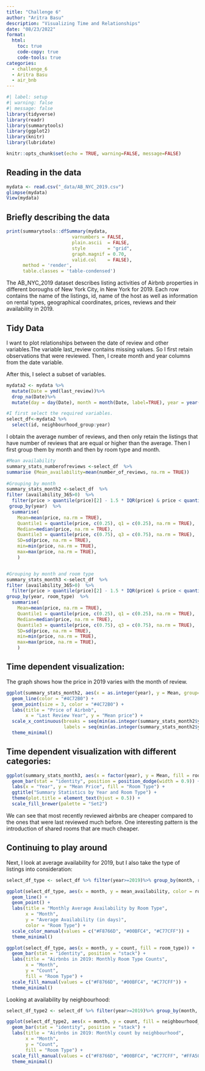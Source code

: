 ```yaml
---
title: "Challenge 6"
author: "Aritra Basu"
description: "Visualizing Time and Relationships"
date: "08/23/2022"
format:
  html:
    toc: true
    code-copy: true
    code-tools: true
categories:
  - challenge_6
  - Aritra Basu
  - air_bnb
---
```


```r
#| label: setup
#| warning: false
#| message: false
library(tidyverse)
library(readr)
library(summarytools)
library(ggplot2)
library(knitr)
library(lubridate)

knitr::opts_chunk$set(echo = TRUE, warning=FALSE, message=FALSE)
```
## Reading in the data
  

```r
mydata <- read.csv("_data/AB_NYC_2019.csv")
glimpse(mydata)
View(mydata)
```

## Briefly describing the data




```r
print(summarytools::dfSummary(mydata,
                        varnumbers = FALSE,
                        plain.ascii  = FALSE, 
                        style        = "grid", 
                        graph.magnif = 0.70, 
                        valid.col    = FALSE),
      method = 'render',
      table.classes = 'table-condensed')

```

The AB_NYC_2019 dataset describes listing activities of Airbnb properties in different boroughs of New York City, in New York for 2019. Each row contains the name of the listings, id, name of the host as well as information on rental types, geographical coordinates, prices, reviews and their availability in 2019.

## Tidy Data 
I want to plot relationships between the date of review and other variables.The variable last_review contains missing values. So I first retain observations that were reviewed. Then, I create month and year columns from the date variable. 


After this, I select a subset of variables.
```r
mydata2 <- mydata %>% 
  mutate(Date = ymd(last_review))%>% 
  drop_na(Date)%>% 
  mutate(day = day(Date), month = month(Date, label=TRUE), year = year(Date))

#I first select the required variables.
select_df<-mydata2 %>%
  select(id, neighbourhood_group:year)
```
I obtain the average number of reviews, and then only retain the listings that have number of reviews that are equal or higher than the average. Then I first group them by month and then by room type and month.
```r
#Mean availability
summary_stats_numberofreviews <-select_df  %>% 
summarise (Mean_availability=mean(number_of_reviews, na.rm = TRUE))
 
#Grouping by month
summary_stats_month2 <-select_df  %>% 
filter (availability_365>0)  %>% 
  filter(price > quantile(price)[2] - 1.5 * IQR(price) & price < quantile(price)[4] + 1.5 * IQR(price))  %>% 
 group_by(year)  %>%
  summarise(
    Mean=mean(price, na.rm = TRUE),
    Quantile1 = quantile(price, c(0.25), q1 = c(0.25), na.rm = TRUE),
    Median=median(price, na.rm = TRUE),
    Quantile3 = quantile(price, c(0.75), q3 = c(0.75), na.rm = TRUE),
    SD=sd(price, na.rm = TRUE),
    min=min(price, na.rm = TRUE),
    max=max(price, na.rm = TRUE),
    )


#Grouping by month and room type
summary_stats_month3 <-select_df  %>% 
filter (availability_365>0)  %>% 
  filter(price > quantile(price)[2] - 1.5 * IQR(price) & price < quantile(price)[4] + 1.5 * IQR(price))  %>% 
group_by(year, room_type)  %>%
  summarise(
    Mean=mean(price, na.rm = TRUE),
    Quantile1 = quantile(price, c(0.25), q1 = c(0.25), na.rm = TRUE),
    Median=median(price, na.rm = TRUE),
    Quantile3 = quantile(price, c(0.75), q3 = c(0.75), na.rm = TRUE),
    SD=sd(price, na.rm = TRUE),
    min=min(price, na.rm = TRUE),
    max=max(price, na.rm = TRUE),
    )

```

## Time dependent visualization:

The graph shows how the price in 2019 varies with the month of review. 

```r
ggplot(summary_stats_month2, aes(x = as.integer(year), y = Mean, group=1)) +
  geom_line(color = "#4C72B0") +
  geom_point(size = 3, color = "#4C72B0") +
  labs(title = "Price of Airbnb",
       x = "Last Review Year", y = "Mean price") +
  scale_x_continuous(breaks = seq(min(as.integer(summary_stats_month2$year)), max(as.integer(summary_stats_month2$year)), by = 1),
                     labels = seq(min(as.integer(summary_stats_month2$year)), max(as.integer(summary_stats_month2$year)), by = 1)) +
  theme_minimal()
```

## Time dependent visualization with different categories:

```r

ggplot(summary_stats_month3, aes(x = factor(year), y = Mean, fill = room_type)) +
  geom_bar(stat = "identity", position = position_dodge(width = 0.9)) +
  labs(x = "Year", y = "Mean Price", fill = "Room Type") +
  ggtitle("Summary Statistics by Year and Room Type") +
  theme(plot.title = element_text(hjust = 0.5)) +
  scale_fill_brewer(palette = "Set2")

```
We can see that most recently reviewed airbnbs are cheaper compared to the ones that were last reviewed much before. One interesting pattern is the introduction of shared rooms that are much cheaper. 

## Continuing to play around

Next, I look at average availability for 2019, but I also take the type of listings into consideration:

```r
select_df_type <- select_df %>% filter(year>=2019)%>% group_by(month, room_type) %>% summarise(count=n(), mean_availability=mean(availability_365)) %>%  ungroup()

ggplot(select_df_type, aes(x = month, y = mean_availability, color = room_type, group = room_type)) +
  geom_line() +
  geom_point() +
  labs(title = "Monthly Average Availability by Room Type",
       x = "Month",
       y = "Average Availability (in days)",
       color = "Room Type") +
  scale_color_manual(values = c("#F8766D", "#00BFC4", "#C77CFF")) +
  theme_minimal()

ggplot(select_df_type, aes(x = month, y = count, fill = room_type)) +
  geom_bar(stat = "identity", position = "stack") +
  labs(title = "Airbnbs in 2019: Monthly Room Type Counts",
       x = "Month",
       y = "Count",
       fill = "Room Type") +
  scale_fill_manual(values = c("#F8766D", "#00BFC4", "#C77CFF")) +
  theme_minimal()

```
Looking at availability by neighbourhood:
```r
select_df_type2 <- select_df %>% filter(year>=2019)%>% group_by(month, neighbourhood_group ) %>% summarise(count=n(), mean_availability=mean(availability_365)) %>%  ungroup()

ggplot(select_df_type2, aes(x = month, y = count, fill = neighbourhood_group)) +
  geom_bar(stat = "identity", position = "stack") +
  labs(title = "Airbnbs in 2019: Monthly count by neighbourhood",
       x = "Month",
       y = "Count",
       fill = "Room Type") +
  scale_fill_manual(values = c("#F8766D", "#00BFC4", "#C77CFF", "#FFA500", "#FF69B4")) +
  theme_minimal()
```

